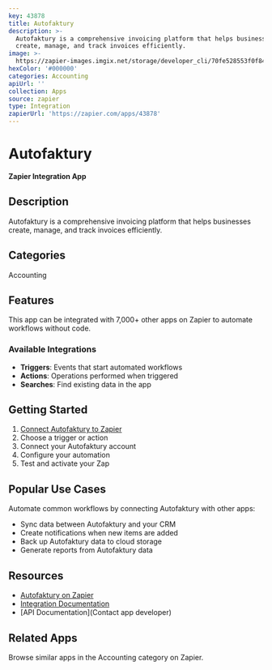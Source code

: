 ```yaml
---
key: 43878
title: Autofaktury
description: >-
  Autofaktury is a comprehensive invoicing platform that helps businesses
  create, manage, and track invoices efficiently.
image: >-
  https://zapier-images.imgix.net/storage/developer_cli/70fe528553f0f84ef6de354e73e0e6fe_2.png?auto=format%2Ccompress&ixlib=python-3.0.0&q=50
hexColor: '#000000'
categories: Accounting
apiUrl: ''
collection: Apps
source: zapier
type: Integration
zapierUrl: 'https://zapier.com/apps/43878'
---
```

# Autofaktury

**Zapier Integration App**

## Description

Autofaktury is a comprehensive invoicing platform that helps businesses create, manage, and track invoices efficiently.

## Categories

Accounting

## Features

This app can be integrated with 7,000+ other apps on Zapier to automate workflows without code.

### Available Integrations

- **Triggers**: Events that start automated workflows
- **Actions**: Operations performed when triggered
- **Searches**: Find existing data in the app

## Getting Started

1. [Connect Autofaktury to Zapier](https://zapier.com/apps/43878)
2. Choose a trigger or action
3. Connect your Autofaktury account
4. Configure your automation
5. Test and activate your Zap

## Popular Use Cases

Automate common workflows by connecting Autofaktury with other apps:

- Sync data between Autofaktury and your CRM
- Create notifications when new items are added
- Back up Autofaktury data to cloud storage
- Generate reports from Autofaktury data

## Resources

- [Autofaktury on Zapier](https://zapier.com/apps/43878)
- [Integration Documentation](https://zapier.com/apps/43878/integrations)
- [API Documentation](Contact app developer)

## Related Apps

Browse similar apps in the Accounting category on Zapier.

